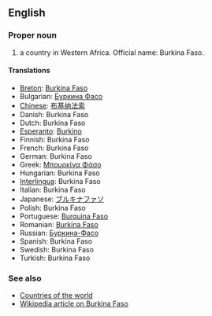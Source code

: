 ==English==

===Proper noun===

# a country in Western Africa. Official name: Burkina Faso.

====Translations====
*[[Breton]]: [[Burkina Faso]]
*Bulgarian: [[Буркина Фасо]]
*[[Chinese]]: [[布基纳法索]]
*Danish: Burkina Faso
*Dutch: Burkina Faso
*[[Esperanto]]: [[Burkino]]
*Finnish: Burkina Faso
*French: Burkina Faso
*German: Burkina Faso
*Greek: [[Μπουρκίνα Φάσο]]
*Hungarian: Burkina Faso
*[[Interlingua]]: Burkina Faso
*Italian: Burkina Faso
*Japanese: [[ブルキナファソ]]
*Polish: Burkina Faso
*Portuguese: [[Burquina Faso]]
*Romanian: [[Burkina Faso]]
*Russian: [[Буркина-Фасо]]
*Spanish: Burkina Faso
*Swedish: Burkina Faso
*Turkish: Burkina Faso

===See also===
*[[Countries of the world]]
*[[en:Burkina Faso|Wikipedia article on Burkina Faso]]
